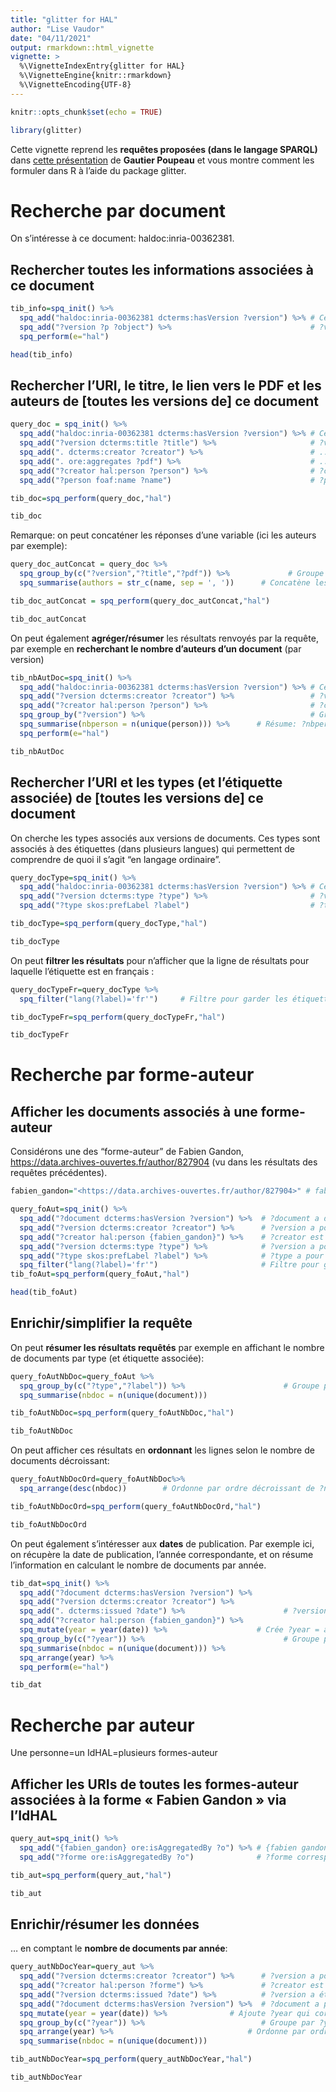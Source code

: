 ```yaml
---
title: "glitter for HAL"
author: "Lise Vaudor"
date: "04/11/2021"
output: rmarkdown::html_vignette
vignette: >
  %\VignetteIndexEntry{glitter for HAL}
  %\VignetteEngine{knitr::rmarkdown}
  %\VignetteEncoding{UTF-8}
---
```


```r
knitr::opts_chunk$set(echo = TRUE)
```


```r
library(glitter)
```

Cette vignette reprend les **requêtes proposées (dans le langage SPARQL)** dans [cette présentation](https://fr.slideshare.net/lespetitescases/dcouverte-du-sparql-endpoint-de-hal) de **Gautier Poupeau** et vous montre comment les formuler dans R à l'aide du package glitter.  

# Recherche par document

On s'intéresse à ce document: haldoc:inria-00362381.

## Rechercher toutes les informations associées à ce document

```r
tib_info=spq_init() %>% 
  spq_add("haldoc:inria-00362381 dcterms:hasVersion ?version") %>% # Ce doc a des versions ?version
  spq_add("?version ?p ?object") %>%                               # ?version a des prop. ?p les liant à ?object
  spq_perform(e="hal")

head(tib_info)
```

## Rechercher l’URI, le titre, le lien vers le PDF et les auteurs de [toutes les versions de] ce document

```r
query_doc = spq_init() %>% 
  spq_add("haldoc:inria-00362381 dcterms:hasVersion ?version") %>% # Ce doc a des versions ?version
  spq_add("?version dcterms:title ?title") %>%                     # ?version a pour titre ?titre
  spq_add(". dcterms:creator ?creator") %>%                        # ...... et pour créateur ?creator
  spq_add(". ore:aggregates ?pdf") %>%                             # ...... et ce lien vers un ?pdf
  spq_add("?creator hal:person ?person") %>%                       # ?creator est une personne ?person
  spq_add("?person foaf:name ?name")                               # ?person a pour nom ?name

tib_doc=spq_perform(query_doc,"hal")

tib_doc
```

Remarque: on peut concaténer les réponses d’une variable (ici les auteurs par exemple):

```r
query_doc_autConcat = query_doc %>% 
  spq_group_by(c("?version","?title","?pdf")) %>%             # Groupe les résultats par ?version, ?title, ?pdf
  spq_summarise(authors = str_c(name, sep = ', '))      # Concatène les noms d'auteur dans ?authors

tib_doc_autConcat = spq_perform(query_doc_autConcat,"hal")

tib_doc_autConcat
```

On peut également **agréger/résumer** les résultats renvoyés par la requête, par exemple en **recherchant le nombre d’auteurs d’un document** (par version)

```r
tib_nbAutDoc=spq_init() %>% 
  spq_add("haldoc:inria-00362381 dcterms:hasVersion ?version") %>% # Ce doc a des versions ?version
  spq_add("?version dcterms:creator ?creator") %>%                 # ?version a pour créateur ?creator
  spq_add("?creator hal:person ?person") %>%                       # ?creator est une personne ?person
  spq_group_by("?version") %>%                                     # Groupe par ?version
  spq_summarise(nbperson = n(unique(person))) %>%      # Résume: ?nbperson = nb de ?person dist.  
  spq_perform(e="hal")

tib_nbAutDoc
```

## Rechercher l’URI et les types (et l'étiquette associée) de [toutes les versions de] ce document

On cherche les types associés aux versions de documents. Ces types sont associés à des étiquettes (dans plusieurs langues) qui permettent de comprendre de quoi il s'agit "en langage ordinaire".

```r
query_docType=spq_init() %>% 
  spq_add("haldoc:inria-00362381 dcterms:hasVersion ?version") %>% # Ce doc a des versions ?version
  spq_add("?version dcterms:type ?type") %>%                       # ?version est un document de type ?type
  spq_add("?type skos:prefLabel ?label")                           # ?type a pour étiquette ?label

tib_docType=spq_perform(query_docType,"hal")

tib_docType
```


On peut **filtrer les résultats** pour n'afficher que la ligne de résultats pour laquelle l'étiquette est en français :

```r
query_docTypeFr=query_docType %>% 
  spq_filter("lang(?label)='fr'")     # Filtre pour garder les étiquettes en français

tib_docTypeFr=spq_perform(query_docTypeFr,"hal")

tib_docTypeFr
```


# Recherche par forme-auteur

## Afficher les documents associés à une forme-auteur

Considérons une des "forme-auteur" de Fabien Gandon, [https://data.archives-ouvertes.fr/author/827904](https://data.archives-ouvertes.fr/author/827904) (vu dans les résultats des requêtes précédentes).

```r
fabien_gandon="<https://data.archives-ouvertes.fr/author/827904>" # fabien_gandon = cette forme auteur

query_foAut=spq_init() %>% 
  spq_add("?document dcterms:hasVersion ?version") %>%  # ?document a des versions ?version
  spq_add("?version dcterms:creator ?creator") %>%      # ?version a pour créateur ?creator
  spq_add("?creator hal:person {fabien_gandon}") %>%    # ?creator est fabien_gandon ({déf. de l'objet dans R})
  spq_add("?version dcterms:type ?type") %>%            # ?version a pour type ?type
  spq_add("?type skos:prefLabel ?label") %>%            # ?type a pour étiquette ?label
  spq_filter("lang(?label)='fr'")                       # Filtre pour garder les ?label en français
tib_foAut=spq_perform(query_foAut,"hal")

head(tib_foAut)
```

## Enrichir/simplifier la requête

On peut **résumer les résultats requêtés** par exemple en affichant le nombre de documents par type (et étiquette associée):


```r
query_foAutNbDoc=query_foAut %>% 
  spq_group_by(c("?type","?label")) %>%                      # Groupe par ?type et ?label
  spq_summarise(nbdoc = n(unique(document)))    

tib_foAutNbDoc=spq_perform(query_foAutNbDoc,"hal")

tib_foAutNbDoc
```

On peut afficher ces résultats en **ordonnant** les lignes selon le nombre de documents décroissant:

```r
query_foAutNbDocOrd=query_foAutNbDoc%>% 
  spq_arrange(desc(nbdoc))        # Ordonne par ordre décroissant de ?nbdoc

tib_foAutNbDocOrd=spq_perform(query_foAutNbDocOrd,"hal")

tib_foAutNbDocOrd
```

On peut également s'intéresser aux **dates** de publication. Par exemple ici, on récupère la date de publication, l'année correspondante, et on résume l'information en calculant le nombre de documents par année.

```r
tib_dat=spq_init() %>% 
  spq_add("?document dcterms:hasVersion ?version") %>% 
  spq_add("?version dcterms:creator ?creator") %>%
  spq_add(". dcterms:issued ?date") %>%                      # ?version est sortie à ?date
  spq_add("?creator hal:person {fabien_gandon}") %>% 
  spq_mutate(year = year(date)) %>%                    # Crée ?year = année de ?date
  spq_group_by(c("?year")) %>%                               # Groupe par ?year
  spq_summarise(nbdoc = n(unique(document))) %>% 
  spq_arrange(year) %>% 
  spq_perform(e="hal")

tib_dat
```

# Recherche par auteur

Une personne=un IdHAL=plusieurs formes-auteur

## Afficher les URIs de toutes les formes-auteur associées à la forme « Fabien Gandon » via l’IdHAL

```r
query_aut=spq_init() %>% 
  spq_add("{fabien_gandon} ore:isAggregatedBy ?o") %>% # {fabien gandon} correspond à ?o
  spq_add("?forme ore:isAggregatedBy ?o")              # ?forme correspond à ?o

tib_aut=spq_perform(query_aut,"hal")

tib_aut
```

## Enrichir/résumer les données

... en comptant le **nombre de documents par année**:

```r
query_autNbDocYear=query_aut %>% 
  spq_add("?version dcterms:creator ?creator") %>%      # ?version a pour créateur ?creator
  spq_add("?creator hal:person ?forme") %>%             # ?creator est une personne ?forme
  spq_add("?version dcterms:issued ?date") %>%          # ?version a été publié à ?date
  spq_add("?document dcterms:hasVersion ?version") %>%  # ?document a pour versions ?version
  spq_mutate(year = year(date)) %>%              # Ajoute ?year qui correspond à l'année de ?date
  spq_group_by(c("?year")) %>%                          # Groupe par ?year
  spq_arrange(year) %>%                              # Ordonne par ordre décroissant de ?year
  spq_summarise(nbdoc = n(unique(document)))

tib_autNbDocYear=spq_perform(query_autNbDocYear,"hal")

tib_autNbDocYear
```

<!--  select DISTINCT ?idhal ?identifiant where { <https://data.archives-ouvertes.fr/author/827904> ore:isAggregatedBy ?idhal. ?forme ore:isAggregatedBy ?idhal. ?forme owl:sameAs ?identifiant } -->

<!-- Faire une recherche dans une chaîne de caractères exple afficher les identifiants ORCID distincts liés à toutes les formes liées à « Fabien Gandon » URI utile Forme auteur : https://data.archives-ouvertes.fr/author/827904 select DISTINCT ?idhal ?orcid where { <https://data.archives-ouvertes.fr/author/827904> ore:isAggregatedBy ?idhal. ?forme ore:isAggregatedBy ?idhal. ?forme owl:sameAs ?orcid. FILTER regex(str(?orcid), 'orcid.org') } -->

<!-- # Afficher les identifiants ORCID de tous les membres d’INRIA et pour chaque ORCID, concaténer les différentes URIs des formes associées URI utile INRIA : https://data.archives-ouvertes.fr/structure/300009  -->


<!-- Exercice 13 select ?orcid ?name GROUP_CONCAT(str(?forme),',') where { ?forme foaf:member <https://data.archives-ouvertes.fr/structure/300009>; foaf:name ?name; owl:sameAs ?orcid. FILTER regex(str(?orcid),'orcid.org') } GROUP BY ?orcid ?name ORDER BY ?name -->

<!-- # Afficher tous les membres d’INRIA et pour chaque membre, éventuellement l’identifiant ORCID et l’identifiant idHal URI utile INRIA : https://data.archives-ouvertes.fr/structure/300009  -->



<!-- select DISTINCT ?name ?orcid ?idHal where { ?forme foaf:member <https://data.archives-ouvertes.fr/structure/300009>; foaf:name ?name. OPTIONAL {?forme owl:sameAs ?orcid. FILTER regex(?orcid,'orcid.org')} OPTIONAL {?forme ore:isAggregatedBy ?idHal} } ORDER BY ?name -->

<!-- # Astuce 11 La négation -->

<!-- Afficher les membres qui ont un identifiant idHAL mais pas d’ORCID URI utile INRIA : https://data.archives-ouvertes.fr/structure/300009 select DISTINCT ?idHal ?name where { ?forme foaf:member <https://data.archives-ouvertes.fr/structure/300009>; foaf:name ?name; ore:isAggregatedBy ?idHal FILTER NOT EXISTS {?forme owl:sameAs ?orcid. FILTER regex(?orcid,'orcid.org')} } ORDER BY ?name -->

<!-- # Afficher tous les membres d’INRIA qui n’ont pas d’identifiant idHAL et concaténés par la forme  -->

<!-- URI utile INRIA : https://data.archives-ouvertes.fr/structure/300009 Exercice 14 select ?name, GROUP_CONCAT(str(?forme), '|') where { ?forme foaf:member <https://data.archives-ouvertes.fr/structure/300009>; foaf:name ?name. FILTER NOT EXISTS {?forme ore:isAggregatedBy ?idHal} } GROUP BY ?name ORDER BY ?name -->

<!-- # Afficher tous les domaines des membres d’INRIA et pour chaque domaine le nombre de documents associés ordonné de manière décroissante URI utile INRIA : https://data.archives-ouvertes.fr/structure/300009 Exercice 15 select ?topic ?prefLabel count(DISTINCT ?document) AS ?nbdoc where { ?forme foaf:member <https://data.archives-ouvertes.fr/structure/300009>. ?version hal:topic ?topic; dcterms:creator ?creator. ?creator hal:person ?forme. ?topic skos:prefLabel ?prefLabel. ?document dcterms:hasVersion ?version. FILTER (lang(?prefLabel)='fr') } GROUP BY ?topic ?prefLabel ORDER BY DESC(?nbdoc) -->

<!-- # Afficher tous les co-auteurs de Fabien Gandon et le nombre d’articles pour chacun d’entre eux URI utile idHal de Fabien Gandon : https://data.archives-ouvertes.fr/structure/300009 Exercice 16 select ?name count(DISTINCT ?document) AS ?nbdoc where { ?forme ore:isAggregatedBy <https://data.archives-ouvertes.fr/author/fabien- gandon>. ?version hal:topic ?topic; dcterms:creator ?creator. ?creator hal:person ?forme. ?document dcterms:hasVersion ?version. ?version dcterms:creator ?autresCreator. ?autresCreator hal:person ?autresformes. ?autresformes foaf:name ?name. FILTER (?name !='Fabien Gandon') } GROUP BY ?name ORDER BY DESC(?nbdoc) -->

<!-- # Astuce 12 Limiter les résultats de comptage Afficher tous les co-auteurs de Fabien Gandon et le nombre d’articles pour chacun d’entre eux et ayant plus de 1 document en commun URI utile idHal de Fabien Gandon : https://data.archives-ouvertes.fr/author/fabien-gandon select ?name count(DISTINCT ?document) AS ?nbdoc where { ?forme ore:isAggregatedBy <https://data.archives-ouvertes.fr/author/fabien- gandon>. ?version hal:topic ?topic; dcterms:creator ?creator. ?creator hal:person ?forme. ?document dcterms:hasVersion ?version. ?version dcterms:creator ?autresCreator. ?autresCreator hal:person ?autresformes. ?autresformes foaf:name ?name. FILTER (?name !='Fabien Gandon') } GROUP BY ?name HAVING (count(DISTINCT ?document) > 1) ORDER BY DESC(?nbdoc) -->

<!-- # Modèle pour les personnes IdHAL C’est beau mais malheureusement, ce n’est pas dans le triple store  -->

<!--     36. Modèle pour les structures Exemple : https://data.archives-ouvertes.fr/structure/300009 -->

<!-- # Afficher toutes les organisations et leur terme préférentiel -->

<!-- URI utile Classe Organisation : http://www.w3.org/ns/org#Organization INRIA : https://data.archives-ouvertes.fr/structure/300009 Exercice 17 select ?structure ?prefLabel where { ?structure a org:Organization; skos:prefLabel ?prefLabel. } -->

<!-- Modèle pour les revues https://data.archives-ouvertes.fr/revue/109707 -->


<!-- Modèles pour les projets Exemple :  -->
<!-- https://data.archives-ouvertes.fr/anrProject/1001 https://data.archives-ouvertes.fr/europeanProject/129494 -->

<!-- # Afficher toutes les projets ANR dont sont issues les documents écrits par des membres de l’INRIA URI utile Classe projet : http://www.eurocris.org/ontologies/cerif/1.3/ INRIA : https://data.archives-ouvertes.fr/structure/300009 Exercice 18 select DISTINCT ?projet ?title ?acronym ?startDate where { ?forme foaf:member <https://data.archives-ouvertes.fr/structure/300009>. ?version dcterms:source ?projet; dcterms:creator ?creator. ?creator hal:person ?forme. ?projet a cerif:Project; cerif:title ?title; cerif:startDate ?startDate. OPTIONAL {?projet cerif:acronym ?acronym} FILTER regex(str(?projet),'anrProject') } ORDER BY DESC(?startDate) -->

<!-- # Afficher toutes les projets ANR dont sont issues les documents écrits par des membres de l’INRIA et pour chacun le nombre de documents associés -->

<!-- URI utile Classe projet : http://www.eurocris.org/ontologies/cerif/1.3/ INRIA : https://data.archives-ouvertes.fr/structure/300009  -->

<!-- Exercice 19 select ?projet ?title ?acronym ?startDate count(DISTINCT ?document) AS ?nbdoc where { ?forme foaf:member <https://data.archives-ouvertes.fr/structure/300009>. ?version dcterms:source ?projet; dcterms:creator ?creator. ?creator hal:person ?forme. ?projet a cerif:Project; cerif:title ?title; cerif:startDate ?startDate. OPTIONAL {?projet cerif:acronym ?acronym} FILTER regex(str(?projet),'anrProject') ?document dcterms:hasVersion ?version. } GROUP BY ?projet ?title ?acronym ?startDate ORDER BY DESC(?nbdoc) -->
